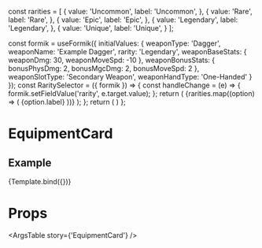 const rarities = [
  {
    value: 'Uncommon',
    label: 'Uncommon',
  },
  {
    value: 'Rare',
    label: 'Rare',
  },
  {
    value: 'Epic',
    label: 'Epic',
  },
  {
    value: 'Legendary',
    label: 'Legendary',
  },
  {
    value: 'Unique',
    label: 'Unique',
  }
];

  const formik = useFormik({
    initialValues: {
      weaponType: 'Dagger',
      weaponName: 'Example Dagger',
      rarity: 'Legendary',
      weaponBaseStats: {
        weaponDmg: 30,
        weaponMoveSpd: -10
      },
      weaponBonusStats: {
        bonusPhysDmg: 2,
        bonusMgcDmg: 2,
        bonusMoveSpd: 2
      },
      weaponSlotType: 'Secondary Weapon',
      weaponHandType: 'One-Handed'
    }
  });
  const RaritySelector = ({ formik }) => {
  const handleChange = (e) => {
    formik.setFieldValue('rarity', e.target.value);
  };
  return (
    <Box width='300px' pb={2}>
      <TextField
          id="formik-textfield-rarity"
          select
          label="Rarity"
          value={formik.values.rarity}
          onChange={handleChange}
          fullWidth
          variant="outlined"
        >
          {rarities.map((option) => (
            <MenuItem key={option.value} value={option.value}>
              {option.label}
            </MenuItem>
          ))}
      </TextField>
    </Box>
  );
};
  return (
    <Grid container>
      <Grid item>
        <EquipmentCard
          formik={formik}
        />
      </Grid>
      <RaritySelector formik={formik} />
    </Grid>
  )
};

<Meta
  title='Components/EquipmentCard'
  component={EquipmentCard}
/>

# EquipmentCard
<Description of={EquipmentCard}/>


## Example
<Canvas>
  <Story name='EquipmentCard'>
    {Template.bind({})}
  </Story>
</Canvas>

# Props
<ArgsTable story={'EquipmentCard'} />

